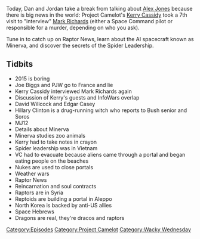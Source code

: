 {{DEFAULTSORT:
    #_EPISODE_0087:Mark Richards Revisited
}}{{Episode
    | title           = Mark Richards Revisited
    | caption         = Listen to this episode on [https://knowledgefight.libsyn.com/knowledge-fight-mark-richards-revisited Libsyn] [https://open.spotify.com/episode/23Mk42jU3x4U6E4U84SRko Spotify], Read the [[Transcript/87: Mark Richards Revisited|Unofficial Transcript]]
    | episodeNumber   = 87
    | length          = 01:36:31
    | airDate         = September 29, 2017
    | episodeType     = [[:Category:Project Camelot|Project Camelot]], [[:Category:Wacky Wednesday|Wacky Wednesday]]
    | appearance      = [[Kerry Cassidy]], [[Mark Richards]], [[Spider Leadership]]
    | oocDrop         = They will kill for anything, including chocolate
    | previousEpisode = [[The Halloween Story]]
    | nextEpisode     = [[88: The 2015 Investigation Ends]]
}}

{{Stub}}

Today, Dan and Jordan take a break from talking about [[Alex Jones]] because there is big news in the world: Project Camelot's [[Kerry Cassidy]] took a 7th visit to "interview" [[Mark Richards]] (either a Space Command pilot or responsible for a murder, depending on who you ask).

Tune in to catch up on Raptor News, learn about the AI spacecraft known as Minerva, and discover the secrets of the Spider Leadership.

==Tidbits==

*2015 is boring
*Joe Biggs and PJW go to France and lie
*Kerry Cassidy interviewed Mark Richards again
*Discussion of Kerry's guests and InfoWars overlap
*David Willcock and Edgar Casey
*Hillary Clinton is a drug-running witch who reports to Bush senior and Soros
*MJ12
*Details about Minerva
*Minerva studies zoo animals
*Kerry had to take notes in crayon
*Spider leadership was in Vietnam
*VC had to evacuate because aliens came through a portal and began eating people on the beaches
*Nukes are used to close portals
*Weather wars
*Raptor News
*Reincarnation and soul contracts
*Raptors are in Syria
*Reptoids are building a portal in Aleppo
*North Korea is backed by anti-US allies
*Space Hebrews
*Dragons are real, they're dracos and raptors

[[Category:Episodes]]
[[Category:Project Camelot]]
[[Category:Wacky Wednesday]]
